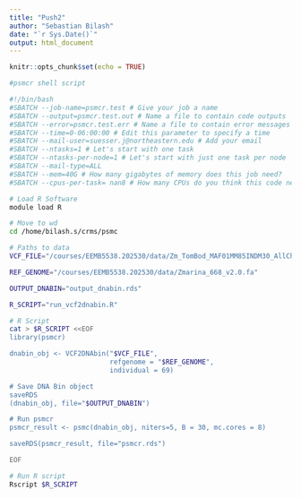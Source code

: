 ```yaml
---
title: "Push2"
author: "Sebastian Bilash"
date: "`r Sys.Date()`"
output: html_document
---
```


```r
knitr::opts_chunk$set(echo = TRUE)
```

```bash
#psmcr shell script

#!/bin/bash
#SBATCH --job-name=psmcr.test # Give your job a name
#SBATCH --output=psmcr.test.out # Name a file to contain code outputs
#SBATCH --error=psmcr.test.err # Name a file to contain error messages
#SBATCH --time=0-06:00:00 # Edit this parameter to specify a time
#SBATCH --mail-user=suesser.j@northeastern.edu # Add your email
#SBATCH --ntasks=1 # Let's start with one task
#SBATCH --ntasks-per-node=1 # Let's start with just one task per node
#SBATCH --mail-type=ALL
#SBATCH --mem=40G # How many gigabytes of memory does this job need?
#SBATCH --cpus-per-task= nan8 # How many CPUs do you think this code needs?

# Load R Software
module load R

# Move to wd
cd /home/bilash.s/crms/psmc

# Paths to data
VCF_FILE="/courses/EEMB5538.202530/data/Zm_TomBod_MAF01MM85INDM30_AllChr.recode.vcf.gz"

REF_GENOME="/courses/EEMB5538.202530/data/Zmarina_668_v2.0.fa"

OUTPUT_DNABIN="output_dnabin.rds"

R_SCRIPT="run_vcf2dnabin.R"

# R Script
cat > $R_SCRIPT <<EOF
library(psmcr)

dnabin_obj <- VCF2DNAbin("$VCF_FILE",
                         refgenome = "$REF_GENOME",
                         individual = 69)

# Save DNA Bin object
saveRDS
(dnabin_obj, file="$OUTPUT_DNABIN")

# Run psmcr
psmcr_result <- psmc(dnabin_obj, niters=5, B = 30, mc.cores = 8)

saveRDS(psmcr_result, file="psmcr.rds")

EOF

# Run R script
Rscript $R_SCRIPT
```